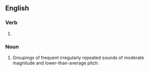 ==English==

===Verb===
{{head|en|verb form}}

# {{present participle of|patter|lang=en|nocat=1}}

===Noun===
{{en-noun}}

# Groupings of frequent irregularly repeated sounds of moderate magnitude and lower-than-average pitch.